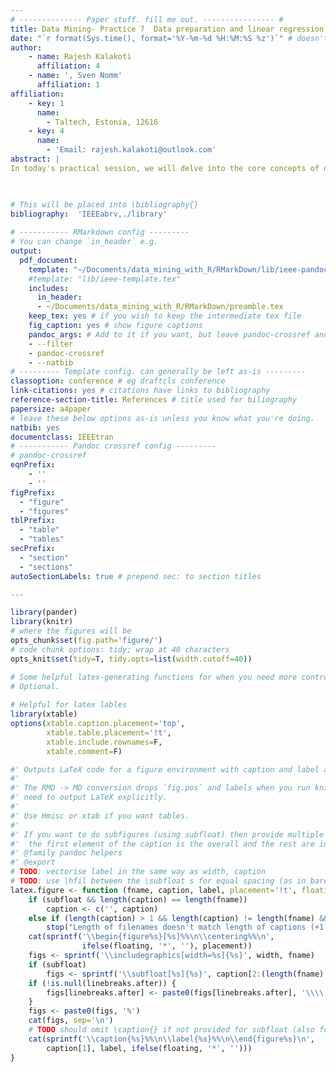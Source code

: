 ```yaml
---
# -------------- Paper stuff. fill me out. ---------------- #
title: Data Mining- Practice 7  Data preparation and linear regression
date: "`r format(Sys.time(), format='%Y-%m-%d %H:%M:%S %z')`" # doesn't get shown in 
author:
    - name: Rajesh Kalakoti
      affiliation: 4
    - name: ', Sven Nomm'
      affiliation: 1
affiliation:
    - key: 1
      name:
        - Taltech, Estonia, 12616
    - key: 4
      name:
        - 'Email: rajesh.kalakoti@outlook.com'
abstract: |
In today's practical session, we will delve into the core concepts of data mining. The session is structured to provide a comprehensive understanding of essential techniques in data preprocessing, dimensionality reduction, and predictive modeling.


  
# This will be placed into \bibliography{}
bibliography:  'IEEEabrv,./library'
  
# ----------- RMarkdown config ---------
# You can change `in_header` e.g.
output:
  pdf_document:
    template: "~/Documents/data_mining_with_R/RMarkDown/lib/ieee-pandoc-template.tex"
    #template: "lib/ieee-template.tex"
    includes:
      in_header:
      - ~/Documents/data_mining_with_R/RMarkDown/preamble.tex
    keep_tex: yes # if you wish to keep the intermediate tex file
    fig_caption: yes # show figure captions
    pandoc_args: # Add to it if you want, but leave pandoc-crossref and --natbib
    - --filter
    - pandoc-crossref
    - --natbib
# --------- Template config. can generally be left as-is ---------
classoption: conference # eg draftcls conference
link-citations: yes # citations have links to bibliography
reference-section-title: References # title used for biliography
papersize: a4paper
# leave these below options as-is unless you know what you're doing.
natbib: yes
documentclass: IEEEtran
# ----------- Pandoc crossref config ---------
# pandoc-crossref
eqnPrefix:
    - ''
    - ''
figPrefix:
  - "figure"
  - "figures"
tblPrefix:
  - "table"
  - "tables"
secPrefix:
  - "section"
  - "sections"
autoSectionLabels: true # prepend sec: to section titles

---
```

```r
library(pander)
library(knitr)
# where the figures will be
opts_chunk$set(fig.path='figure/')
# code chunk options: tidy; wrap at 40 characters
opts_knit$set(tidy=T, tidy.opts=list(width.cutoff=40))

# Some helpful latex-generating functions for when you need more control.
# Optional.
 
# Helpful for latex lables
library(xtable)
options(xtable.caption.placement='top',
        xtable.table.placement='!t',
        xtable.include.rownames=F,
        xtable.comment=F)

#' Outputs LaTeX code for a figure environment with caption and label and placement
#'
#' The RMD -> MD conversion drops `fig.pos` and labels when you run knitr so I
#' need to output LaTeX explicitly.
#'
#' Use Hmisc or xtab if you want tables.
#'
#' If you want to do subfigures (using subfloat) then provide multiple filenames;
#'  the first element of the caption is the overall and the rest are individual.
#' @family pandoc helpers
#' @export
# TODO: vectorise label in the same way as width, caption
# TODO: use \hfil between the \subfloat s for equal spacing (as in bare_conf.tex)
latex.figure <- function (fname, caption, label, placement='!t', floating=F, width='\\columnwidth', subfloat=length(fname) > 1, linebreaks.after=NULL) {
    if (subfloat && length(caption) == length(fname))
        caption <- c('', caption)
    else if (length(caption) > 1 && length(caption) != length(fname) && length(caption) != length(fname) + 1)
        stop("Length of filenames doesn't match length of captions (+1 if subfloat)")
    cat(sprintf('\\begin{figure%s}[%s]%%\n\\centering%%\n',
                ifelse(floating, '*', ''), placement))
    figs <- sprintf('\\includegraphics[width=%s]{%s}', width, fname)
    if (subfloat)
        figs <- sprintf('\\subfloat[%s]{%s}', caption[2:(length(fname) + 1)], figs)
    if (!is.null(linebreaks.after)) {
        figs[linebreaks.after] <- paste0(figs[linebreaks.after], '\\\\')
    }
    figs <- paste0(figs, '%')
    cat(figs, sep='\n')
    # TODO should omit \caption{} if not provided for subfloat (also for normal pics)
    cat(sprintf('\\caption{%s}%%\n\\label{%s}%%\n\\end{figure%s}\n',
        caption[1], label, ifelse(floating, '*', '')))
}
```
